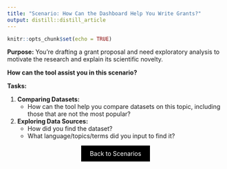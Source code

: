 ```yaml
---
title: "Scenario: How Can the Dashboard Help You Write Grants?"
output: distill::distill_article
---
```


```r
knitr::opts_chunk$set(echo = TRUE)
```

**Purpose:** You're drafting a grant proposal and need exploratory analysis to motivate the research and explain its scientific novelty. 

**How can the tool assist you in this scenario?**

**Tasks:**

1. **Comparing Datasets:**
    - How can the tool help you compare datasets on this topic, including those that are not the most popular?

2. **Exploring Data Sources:**
    - How did you find the dataset?
    - What language/topics/terms did you input to find it?

<div style="text-align: center;">
  <a href="breakout.html" class="btn" style="background-color: black; color: white; padding: 10px 20px; text-align: center; text-decoration: none; display: inline-block;">Back to Scenarios</a>
</div>